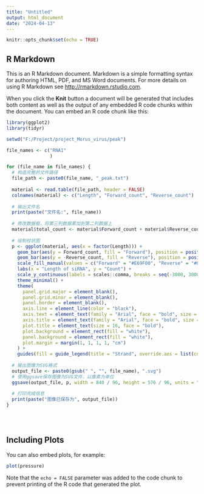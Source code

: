 ---
title: "Untitled"
output: html_document
date: "2024-04-13"
---

```{r setup, include=FALSE}
knitr::opts_chunk$set(echo = TRUE)
```

## R Markdown

This is an R Markdown document. Markdown is a simple formatting syntax for authoring HTML, PDF, and MS Word documents. For more details on using R Markdown see <http://rmarkdown.rstudio.com>.

When you click the **Knit** button a document will be generated that includes both content as well as the output of any embedded R code chunks within the document. You can embed an R code chunk like this:

```{r cars}
library(ggplot2)
library(tidyr)

setwd("F:/Project/project_Morus_virus/peak")

file_names <- c("RNA1"
                )

for (file_name in file_names) {
  # 构造完整的文件路径
  file_path <- paste0(file_name, "_peak.txt")
  
  material <- read.table(file_path, header = FALSE)
  colnames(material) <- c("Length", "Forward_count", "Reverse_count")
  
  # 输出文件名
  print(paste("文件名:", file_name))
  
  # 修改数据框，将第三列数据累加到第二列数据上
  material$total_count <- material$Forward_count + material$Reverse_count
  
  # 绘制柱状图
  p <- ggplot(material, aes(x = factor(Length))) +
    geom_bar(aes(y = Forward_count, fill = "Forward"), position = position_dodge2(width = 0.7), stat = "identity", width = 0.7) +
    geom_bar(aes(y = -Reverse_count, fill = "Reverse"), position = position_dodge2(width = 0.7), stat = "identity", width = 0.7) +
    scale_fill_manual(values = c("Forward" = "#E69F00", "Reverse" = "#009E73")) +
    labs(x = "Length of siRNA", y = "Count") +
    scale_y_continuous(labels = scales::comma, breaks = seq(-3000, 3000, by = 500)) + # 设置y轴刻度
    theme_minimal() +
    theme(
      panel.grid.major = element_blank(),
      panel.grid.minor = element_blank(),
      panel.border = element_blank(),
      axis.line = element_line(color = "black"),
      axis.text = element_text(family = "Arial", face = "bold", size = 20),  # 修改坐标轴标签的字体为Arial，加粗，大小为12
      axis.title = element_text(family = "Arial", face = "bold", size = 22),   # 修改坐标轴标题的字体为Arial，加粗，大小为14
      plot.title = element_text(size = 16, face = "bold"),
      plot.background = element_rect(fill = "white"),
      panel.background = element_rect(fill = "white"),
      plot.margin = margin(1, 1, 1, 1, "cm")
    ) +
    guides(fill = guide_legend(title = "Strand", override.aes = list(color = c("#E69F00", "#009E73")), labels = c("Forward", "Reverse")))
  
  # 输出图像为SVG格式
  output_file <- paste0(gsub(" ", "", file_name), ".svg")
  # 使用ggsave保存图像为SVG文件，以像素为单位
  ggsave(output_file, p, width = 840 / 96, height = 576 / 96, units = "in", dpi = 96)
  
  # 打印完成信息
  print(paste("图像已保存为", output_file))
}





```

## Including Plots

You can also embed plots, for example:

```{r pressure, echo=FALSE}
plot(pressure)
```

Note that the `echo = FALSE` parameter was added to the code chunk to prevent printing of the R code that generated the plot.
